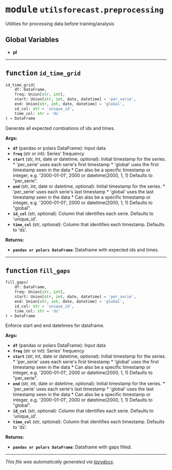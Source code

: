 



# <kbd>module</kbd> `utilsforecast.preprocessing`
Utilities for processing data before training/analysis 

**Global Variables**
---------------
- **pl**

---



## <kbd>function</kbd> `id_time_grid`

```python
id_time_grid(
    df: DataFrame,
    freq: Union[str, int],
    start: Union[str, int, date, datetime] = 'per_serie',
    end: Union[str, int, date, datetime] = 'global',
    id_col: str = 'unique_id',
    time_col: str = 'ds'
) → DataFrame
```

Generate all expected combiations of ids and times. 



**Args:**
 
 - <b>`df`</b> (pandas or polars DataFrame):  Input data 
 - <b>`freq`</b> (str or int):  Series' frequency 
 - <b>`start`</b> (str, int, date or datetime, optional):  Initial timestamp for the series.  * 'per_serie' uses each serie's first timestamp  * 'global' uses the first timestamp seen in the data  * Can also be a specific timestamp or integer, e.g. '2000-01-01', 2000 or datetime(2000, 1, 1)  Defaults to "per_serie". 
 - <b>`end`</b> (str, int, date or datetime, optional):  Initial timestamp for the series.  * 'per_serie' uses each serie's last timestamp  * 'global' uses the last timestamp seen in the data  * Can also be a specific timestamp or integer, e.g. '2000-01-01', 2000 or datetime(2000, 1, 1)  Defaults to "global". 
 - <b>`id_col`</b> (str, optional):  Column that identifies each serie. Defaults to 'unique_id'. 
 - <b>`time_col`</b> (str, optional):  Column that identifies each timestamp. Defaults to 'ds'. 



**Returns:**
 
 - <b>`pandas or polars DataFrame`</b>:  Dataframe with expected ids and times. 


---



## <kbd>function</kbd> `fill_gaps`

```python
fill_gaps(
    df: DataFrame,
    freq: Union[str, int],
    start: Union[str, int, date, datetime] = 'per_serie',
    end: Union[str, int, date, datetime] = 'global',
    id_col: str = 'unique_id',
    time_col: str = 'ds'
) → DataFrame
```

Enforce start and end datetimes for dataframe. 



**Args:**
 
 - <b>`df`</b> (pandas or polars DataFrame):  Input data 
 - <b>`freq`</b> (str or int):  Series' frequency 
 - <b>`start`</b> (str, int, date or datetime, optional):  Initial timestamp for the series.  * 'per_serie' uses each serie's first timestamp  * 'global' uses the first timestamp seen in the data  * Can also be a specific timestamp or integer, e.g. '2000-01-01', 2000 or datetime(2000, 1, 1)  Defaults to "per_serie". 
 - <b>`end`</b> (str, int, date or datetime, optional):  Initial timestamp for the series.  * 'per_serie' uses each serie's last timestamp  * 'global' uses the last timestamp seen in the data  * Can also be a specific timestamp or integer, e.g. '2000-01-01', 2000 or datetime(2000, 1, 1)  Defaults to "global". 
 - <b>`id_col`</b> (str, optional):  Column that identifies each serie. Defaults to 'unique_id'. 
 - <b>`time_col`</b> (str, optional):  Column that identifies each timestamp. Defaults to 'ds'. 



**Returns:**
 
 - <b>`pandas or polars DataFrame`</b>:  Dataframe with gaps filled. 




---

_This file was automatically generated via [lazydocs](https://github.com/ml-tooling/lazydocs)._
